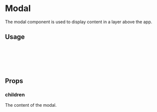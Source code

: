 

<Meta of={ModalStories} />

# Modal

The modal component is used to display content in a layer above the app.

<Canvas of={ModalStories.Launch} />

## Usage

```jsx
import { Modal } from 'react-barebones-ts';

<Modal title="Modal title" close={handleSetShowModal}>
  ...
</Modal>
```

## Props

### children

The content of the modal.

```jsx

<Modal>
  Modal content
</Modal>

```


